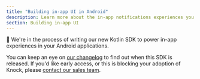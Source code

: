 ```yaml
---
title: "Building in-app UI in Android"
description: Learn more about the in-app notifications experiences you can build in Android with Knock.
section: Building in-app UI
---
```


🚧 We're in the process of writing our new Kotlin SDK to power in-app experiences in your Android applications.

You can keep an eye on [our changelog](https://knock.app/changelog) to find out when this SDK is released. If you'd like early access, or this is blocking your adoption of Knock, please [contact our sales team](sales@knock.app).
